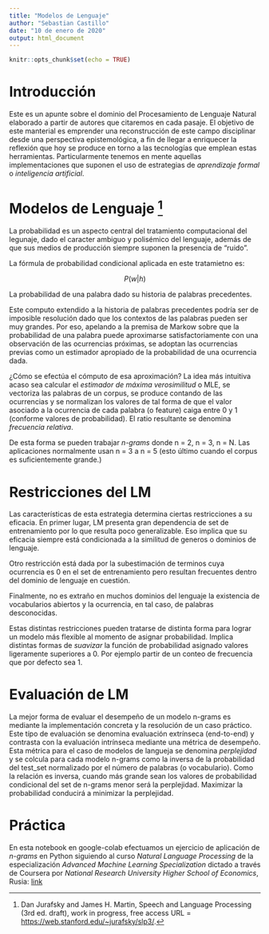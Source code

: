 ```yaml
---
title: "Modelos de Lenguaje"
author: "Sebastian Castillo"
date: "10 de enero de 2020"
output: html_document
---
```


```r
knitr::opts_chunk$set(echo = TRUE)
```

# Introducción

Este es un apunte sobre el dominio del Procesamiento de Lenguaje Natural elaborado a partir de autores que citaremos en cada pasaje. El objetivo de este manterial es emprender una reconstrucción de este campo disciplinar desde una perspectiva epistemológica, a fin de llegar a enriquecer la reflexión que hoy se produce en torno a las tecnologías que emplean estas herramientas. Particularmente tenemos en mente aquellas implementaciones que suponen el uso de estrategias de *aprendizaje formal* o *inteligencia artificial*.

# Modelos de Lenguaje [^Jurafsky]

La probabilidad es un aspecto central del tratamiento computacional del legunaje, dado el caracter ambiguo y polisémico del lenguaje, además de que sus medios de producción siempre suponen la presencia de "ruido".   

La fórmula de probabilidad condicional aplicada en este tratamietno es: 

$$ P(w|h) $$  

La probabilidad de una palabra dado su historia de palabras precedentes.

Este computo extendido a la historia de palabras precedentes podría ser de imposible resolución dado que los contextos de las palabras pueden ser muy grandes. Por eso, apelando a la premisa de Markow sobre que la probabilidad de una palabra puede aproximarse satisfactoriamente con una observación de las ocurrencias próximas, se adoptan las ocurrencias previas como un estimador apropiado de la probabilidad de una ocurrencia dada. 

¿Cómo se efectúa el cómputo de esa aproximación? La idea más intuitiva acaso sea calcular el *estimador de máxima verosimilitud* o MLE, se vectoriza las palabras de un corpus, se produce contando de las ocurrencias y se normalizan los valores de tal forma de que el valor asociado a la ocurrencia de cada palabra (o feature) caiga entre 0 y 1 (conforme valores de probabilidad). El ratio resultante se denomina *frecuencia relativa*.     

De esta forma se pueden trabajar *n-grams* donde n = 2, n = 3, n = N. Las aplicaciones normalmente usan n = 3 a n = 5 (esto último cuando el corpus es suficientemente grande.)

# Restricciones del LM   

Las características de esta estrategia determina ciertas restricciones a su eficacia. En primer lugar, LM presenta gran dependencia de set de entrenamiento por lo que resulta poco generalizable. Eso implica que su eficacia siempre está condicionada a la similitud de generos o dominios de lenguaje.     

Otro restricción está dada por la subestimación de terminos cuya ocurrencia es 0 en el set de entrenamiento pero resultan frecuentes dentro del dominio de lenguaje en cuestión.    

Finalmente, no es extraño en muchos dominios del lenguaje la existencia de vocabularios abiertos y la ocurrencia, en tal caso, de palabras desconocidas.     

Estas distintas restricciones pueden tratarse de distinta forma para lograr un modelo más flexible al momento de asignar probabilidad. Implica distintas formas de *suavizar* la función de probabilidad asignado valores ligeramente superiores a 0. Por ejemplo partir de un conteo de frecuencia que por defecto sea 1. 

# Evaluación de LM   

La mejor forma de evaluar el desempeño de un modelo n-grams es mediante la implementación concreta y la resolución de un caso práctico. Este típo de evaluación se denomina evaluación extrínseca (end-to-end) y contrasta con la evaluación intrínseca mediante una métrica de desempeño. Esta métrica para el caso de modelos de langueja se denomina *perplejidad* y se colcula para cada modelo n-grams como la inversa de la probabilidad del test_set normalizado por el número de palabras (o vocabulario).  Como la relación es inversa, cuando más grande sean los valores de probabilidad condicional del set de n-grams menor será la perplejidad. Maximizar la probabilidad conducirá a minimizar la perplejidad.

# Práctica    

En esta notebook en google-colab efectuamos un ejercicio de aplicación de *n-grams* en Python siguiendo al curso *Natural Language Processing* de la especialización *Advanced Machine Learning Specialization* dictado a través de Coursera por *National Research University Higher School of Economics*, Rusia: [link](https://colab.research.google.com/drive/15mPt4LS1la1hPCPcRjnSVcjP4Xb-E6A5)


[^Jurafsky]: Dan Jurafsky and James H. Martin, Speech and Language Processing (3rd ed. draft), work in progress, free access URL = <https://web.stanford.edu/~jurafsky/slp3/>.

